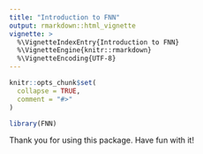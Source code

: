 ```yaml
---
title: "Introduction to FNN"
output: rmarkdown::html_vignette
vignette: >
  %\VignetteIndexEntry{Introduction to FNN}
  %\VignetteEngine{knitr::rmarkdown}
  %\VignetteEncoding{UTF-8}
---
```


```r
knitr::opts_chunk$set(
  collapse = TRUE,
  comment = "#>"
)
```

```r
library(FNN)
```

Thank you for using this package. Have fun with it!
